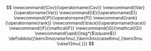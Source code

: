 ::: {.hidden}
$$
\newcommand{\Cov}{\operatorname{Cov}}
\newcommand{\Var}{\operatorname{Var}}
\newcommand{\E}{\operatorname{E}}
\newcommand{\P}{\operatorname{P}}
\newcommand{\rank}{\operatorname{rank}}
\newcommand{\trace}{\operatorname{trace}}
\newcommand{\F}{\mathcal{F}}
\newcommand{\G}{\mathcal{G}}
\newcommand{\qed}{\tag*{$\square$}}
\def\iddots{{\kern3mu\raise1mu{.}\kern3mu\raise6mu{.}\kern3mu
\raise12mu{.}}}
$$
:::

